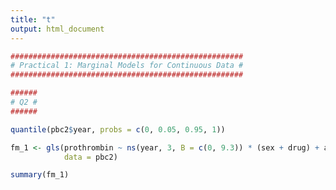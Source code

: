 ```yaml
---
title: "t"
output: html_document
---
```


```r
####################################################
# Practical 1: Marginal Models for Continuous Data #
####################################################

######
# Q2 #
######

quantile(pbc2$year, probs = c(0, 0.05, 0.95, 1))

fm_1 <- gls(prothrombin ~ ns(year, 3, B = c(0, 9.3)) * (sex + drug) + age, 
            data = pbc2)

summary(fm_1)
```

